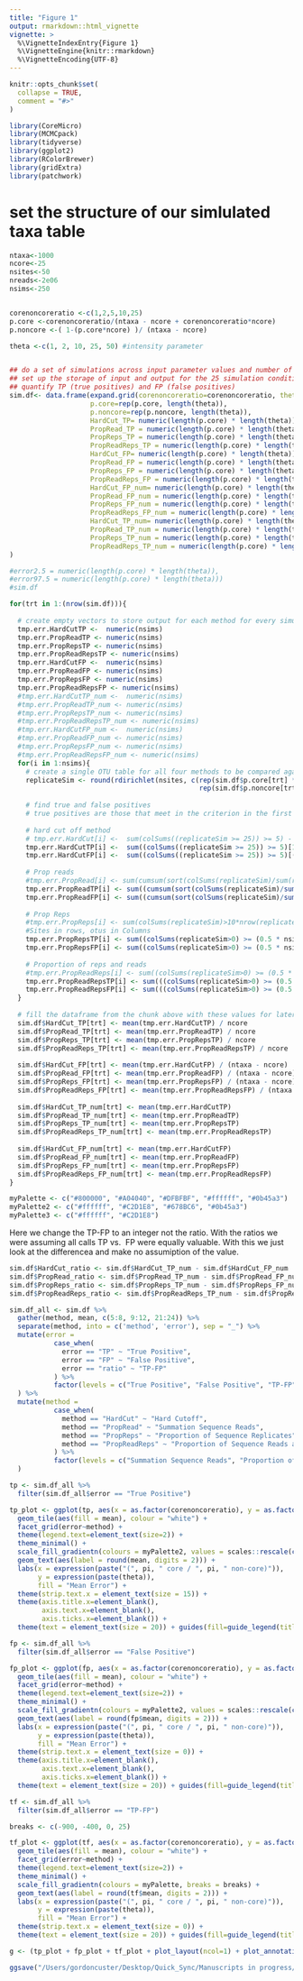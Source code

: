 ```yaml
---
title: "Figure 1"
output: rmarkdown::html_vignette
vignette: >
  %\VignetteIndexEntry{Figure 1}
  %\VignetteEngine{knitr::rmarkdown}
  %\VignetteEncoding{UTF-8}
---
```


```r
knitr::opts_chunk$set(
  collapse = TRUE,
  comment = "#>"
)
```

```r
library(CoreMicro)
library(MCMCpack)
library(tidyverse)
library(ggplot2)
library(RColorBrewer)
library(gridExtra)
library(patchwork)
```


# set the structure of our simlulated taxa table
```r

ntaxa<-1000
ncore<-25
nsites<-50
nreads<-2e06
nsims<-250


corenoncoreratio <-c(1,2,5,10,25)
p.core <-corenoncoreratio/(ntaxa - ncore + corenoncoreratio*ncore)
p.noncore <-( 1-(p.core*ncore) )/ (ntaxa - ncore)

theta <-c(1, 2, 10, 25, 50) #intensity parameter


## do a set of simulations across input parameter values and number of replicates ------
## set up the storage of input and output for the 25 simulation conditions
## quantify TP (true positives) and FP (false positives)
sim.df<- data.frame(expand.grid(corenoncoreratio=corenoncoreratio, theta=theta), 
                    p.core=rep(p.core, length(theta)), 
                    p.noncore=rep(p.noncore, length(theta)),
                    HardCut_TP= numeric(length(p.core) * length(theta)),
                    PropRead_TP = numeric(length(p.core) * length(theta)),
                    PropReps_TP = numeric(length(p.core) * length(theta)),
                    PropReadReps_TP = numeric(length(p.core) * length(theta)),
                    HardCut_FP= numeric(length(p.core) * length(theta)),
                    PropRead_FP = numeric(length(p.core) * length(theta)),
                    PropReps_FP = numeric(length(p.core) * length(theta)),
                    PropReadReps_FP = numeric(length(p.core) * length(theta)),
                    HardCut_FP_num= numeric(length(p.core) * length(theta)),
                    PropRead_FP_num = numeric(length(p.core) * length(theta)),
                    PropReps_FP_num = numeric(length(p.core) * length(theta)),
                    PropReadReps_FP_num = numeric(length(p.core) * length(theta)),
                    HardCut_TP_num= numeric(length(p.core) * length(theta)),
                    PropRead_TP_num = numeric(length(p.core) * length(theta)),
                    PropReps_TP_num = numeric(length(p.core) * length(theta)),
                    PropReadReps_TP_num = numeric(length(p.core) * length(theta))
)

#error2.5 = numeric(length(p.core) * length(theta)),
#error97.5 = numeric(length(p.core) * length(theta)))
#sim.df

for(trt in 1:(nrow(sim.df))){
  
  # create empty vectors to store output for each method for every simulation
  tmp.err.HardCutTP <-  numeric(nsims)
  tmp.err.PropReadTP <- numeric(nsims)
  tmp.err.PropRepsTP <- numeric(nsims)
  tmp.err.PropReadRepsTP <- numeric(nsims)
  tmp.err.HardCutFP <-  numeric(nsims)
  tmp.err.PropReadFP <- numeric(nsims)
  tmp.err.PropRepsFP <- numeric(nsims)
  tmp.err.PropReadRepsFP <- numeric(nsims)
  #tmp.err.HardCutTP_num <-  numeric(nsims)
  #tmp.err.PropReadTP_num <- numeric(nsims)
  #tmp.err.PropRepsTP_num <- numeric(nsims)
  #tmp.err.PropReadRepsTP_num <- numeric(nsims)
  #tmp.err.HardCutFP_num <-  numeric(nsims)
  #tmp.err.PropReadFP_num <- numeric(nsims)
  #tmp.err.PropRepsFP_num <- numeric(nsims)
  #tmp.err.PropReadRepsFP_num <- numeric(nsims)
  for(i in 1:nsims){
    # create a single OTU table for all four methods to be compared against
    replicateSim <- round(rdirichlet(nsites, c(rep(sim.df$p.core[trt] * sim.df$theta[trt], ncore), 
                                               rep(sim.df$p.noncore[trt] * sim.df$theta[trt], ntaxa-ncore))) * nreads)
    
    # find true and false positives
    # true positives are those that meet in the criterion in the first 1:ncore taxa.  The remaining taxa are not part of the core, so any taxa meeting the criterion in that set are false positives
    
    # hard cut off method
    # tmp.err.HardCut[i] <-  sum(colSums((replicateSim >= 25)) >= 5) - ncore
    tmp.err.HardCutTP[i] <-  sum((colSums((replicateSim >= 25)) >= 5)[1:ncore])
    tmp.err.HardCutFP[i] <-  sum((colSums((replicateSim >= 25)) >= 5)[(ncore+1):ntaxa])
    
    # Prop reads
    #tmp.err.PropRead[i] <- sum(cumsum(sort(colSums(replicateSim)/sum(rowSums(replicateSim))))>=0.25)  - ncore
    tmp.err.PropReadTP[i] <- sum((cumsum(sort(colSums(replicateSim)/sum(rowSums(replicateSim)), decreasing = T))<= 0.75)[1:ncore])
    tmp.err.PropReadFP[i] <- sum((cumsum(sort(colSums(replicateSim)/sum(rowSums(replicateSim)), decreasing = T))<= 0.75)[(ncore+1):ntaxa])  
    
    # Prop Reps
    #tmp.err.PropReps[i] <- sum(colSums(replicateSim)>10*nrow(replicateSim))  - ncore
    #Sites in rows, otus in Columns
    tmp.err.PropRepsTP[i] <- sum((colSums(replicateSim>0) >= (0.5 * nsites))[1:ncore])  
    tmp.err.PropRepsFP[i] <- sum((colSums(replicateSim>0) >= (0.5 * nsites))[(ncore+1):ntaxa])   
    
    # Proportion of reps and reads
    #tmp.err.PropReadReps[i] <- sum((colSums(replicateSim>0) >= (0.5 * nsites)) & (colSums(replicateSim) >= sum(replicateSim) * 1/1000) )  - ncore
    tmp.err.PropReadRepsTP[i] <- sum(((colSums(replicateSim>0) >= (0.5 * nsites)) & (colSums(replicateSim) >= sum(replicateSim) * 1/1000) )[1:ncore]) 
    tmp.err.PropReadRepsFP[i] <- sum(((colSums(replicateSim>0) >= (0.5 * nsites)) & (colSums(replicateSim) >= sum(replicateSim) * 1/1000) )[(ncore+1):ntaxa]) 
  }
  
  # fill the dataframe from the chunk above with these values for later plotting
  sim.df$HardCut_TP[trt] <- mean(tmp.err.HardCutTP) / ncore
  sim.df$PropRead_TP[trt] <- mean(tmp.err.PropReadTP) / ncore
  sim.df$PropReps_TP[trt] <- mean(tmp.err.PropRepsTP) / ncore
  sim.df$PropReadReps_TP[trt] <- mean(tmp.err.PropReadRepsTP) / ncore
  
  sim.df$HardCut_FP[trt] <- mean(tmp.err.HardCutFP) / (ntaxa - ncore)
  sim.df$PropRead_FP[trt] <- mean(tmp.err.PropReadFP) / (ntaxa - ncore)
  sim.df$PropReps_FP[trt] <- mean(tmp.err.PropRepsFP) / (ntaxa - ncore)
  sim.df$PropReadReps_FP[trt] <- mean(tmp.err.PropReadRepsFP) / (ntaxa - ncore)
  
  sim.df$HardCut_TP_num[trt] <- mean(tmp.err.HardCutTP) 
  sim.df$PropRead_TP_num[trt] <- mean(tmp.err.PropReadTP) 
  sim.df$PropReps_TP_num[trt] <- mean(tmp.err.PropRepsTP) 
  sim.df$PropReadReps_TP_num[trt] <- mean(tmp.err.PropReadRepsTP) 
  
  sim.df$HardCut_FP_num[trt] <- mean(tmp.err.HardCutFP) 
  sim.df$PropRead_FP_num[trt] <- mean(tmp.err.PropReadFP) 
  sim.df$PropReps_FP_num[trt] <- mean(tmp.err.PropRepsFP) 
  sim.df$PropReadReps_FP_num[trt] <- mean(tmp.err.PropReadRepsFP)
}
```


```r
myPalette <- c("#800000", "#A04040", "#DFBFBF", "#ffffff", "#0b45a3")
myPalette2 <- c("#ffffff", "#C2D1E8", "#678BC6", "#0b45a3")
myPalette3 <- c("#ffffff", "#C2D1E8")
```

Here we change the TP-FP to an integer not the ratio. 
With the ratios we were assuming all calls TP vs. 
FP were equally valuable. 
With this we just look at the differencea and make no
assumiption of the value. 

```r
sim.df$HardCut_ratio <- sim.df$HardCut_TP_num - sim.df$HardCut_FP_num
sim.df$PropRead_ratio <- sim.df$PropRead_TP_num - sim.df$PropRead_FP_num
sim.df$PropReps_ratio <- sim.df$PropReps_TP_num - sim.df$PropReps_FP_num
sim.df$PropReadReps_ratio <- sim.df$PropReadReps_TP_num - sim.df$PropReadReps_FP_num

sim.df_all <- sim.df %>%
  gather(method, mean, c(5:8, 9:12, 21:24)) %>%
  separate(method, into = c('method', 'error'), sep = "_") %>%
  mutate(error =
           case_when(
             error == "TP" ~ "True Positive",
             error == "FP" ~ "False Positive",
             error == "ratio" ~ "TP-FP"
           ) %>%
           factor(levels = c("True Positive", "False Positive", "TP-FP"))
  ) %>%
  mutate(method =
           case_when(
             method == "HardCut" ~ "Hard Cutoff",
             method == "PropRead" ~ "Summation Sequence Reads",
             method == "PropReps" ~ "Proportion of Sequence Replicates",
             method == "PropReadReps" ~ "Proportion of Sequence Reads and Replicates"
           ) %>%
           factor(levels = c("Summation Sequence Reads", "Proportion of Sequence Replicates", "Proportion of Sequence Reads and Replicates", "Hard Cutoff"))
  )
```

```r
tp <- sim.df_all %>%
  filter(sim.df_all$error == "True Positive")

tp_plot <- ggplot(tp, aes(x = as.factor(corenoncoreratio), y = as.factor(theta))) +
  geom_tile(aes(fill = mean), colour = "white") +
  facet_grid(error~method) +
  theme(legend.text=element_text(size=2)) +
  theme_minimal() +
  scale_fill_gradientn(colours = myPalette2, values = scales::rescale(c(-1000, -500, -25,0, 100, 500, 1000))) +
  geom_text(aes(label = round(mean, digits = 2))) +
  labs(x = expression(paste("(", pi, " core / ", pi, " non-core)")),
       y = expression(paste(theta)),
       fill = "Mean Error") +
  theme(strip.text.x = element_text(size = 15)) +
  theme(axis.title.x=element_blank(),
        axis.text.x=element_blank(),
        axis.ticks.x=element_blank()) +
  theme(text = element_text(size = 20)) + guides(fill=guide_legend(title="Proportion of\nTrue Positives"))
```

```r
fp <- sim.df_all %>%
  filter(sim.df_all$error == "False Positive")

fp_plot <- ggplot(fp, aes(x = as.factor(corenoncoreratio), y = as.factor(theta))) +
  geom_tile(aes(fill = mean), colour = "white") +
  facet_grid(error~method) +
  theme(legend.text=element_text(size=2)) +
  theme_minimal() +
  scale_fill_gradientn(colours = myPalette2, values = scales::rescale(c(1000, 500, 25,0, -100, -500, -1000))) +
  geom_text(aes(label = round(fp$mean, digits = 2))) +
  labs(x = expression(paste("(", pi, " core / ", pi, " non-core)")),
       y = expression(paste(theta)),
       fill = "Mean Error") +
  theme(strip.text.x = element_text(size = 0)) +
  theme(axis.title.x=element_blank(),
        axis.text.x=element_blank(),
        axis.ticks.x=element_blank()) +
  theme(text = element_text(size = 20)) + guides(fill=guide_legend(title="Proportion of\nFalse Positives"))
```


```r
tf <- sim.df_all %>%
  filter(sim.df_all$error == "TP-FP")

breaks <- c(-900, -400, 0, 25)

tf_plot <- ggplot(tf, aes(x = as.factor(corenoncoreratio), y = as.factor(theta))) +
  geom_tile(aes(fill = mean), colour = "white") +
  facet_grid(error~method) +
  theme(legend.text=element_text(size=2)) +
  theme_minimal() +
  scale_fill_gradientn(colours = myPalette, breaks = breaks) +
  geom_text(aes(label = round(tf$mean, digits = 2))) +
  labs(x = expression(paste("(", pi, " core / ", pi, " non-core)")),
       y = expression(paste(theta)),
       fill = "Mean Error") +
  theme(strip.text.x = element_text(size = 0)) +
  theme(text = element_text(size = 20)) + guides(fill=guide_legend(title="TP-FP"))
```

```r
g <- (tp_plot + fp_plot + tf_plot + plot_layout(ncol=1) + plot_annotation(tag_levels = 'A'))

ggsave("/Users/gordoncuster/Desktop/Quick_Sync/Manuscripts in progress/CoreCommunity/Figure3.tiff", g, height = 12, width = 23)
```
